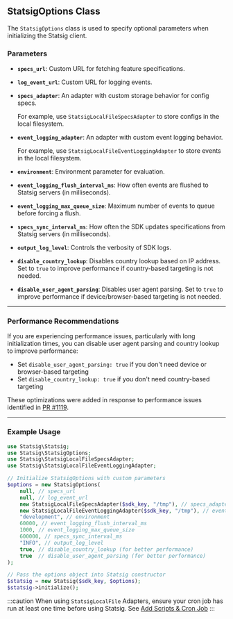 ## StatsigOptions Class

The `StatsigOptions` class is used to specify optional parameters when initializing the Statsig client.

### Parameters

- **`specs_url`**: 
  Custom URL for fetching feature specifications.

- **`log_event_url`**:
  Custom URL for logging events.

- **`specs_adapter`**: 
  An adapter with custom storage behavior for config specs. 
  
  For example, use `StatsigLocalFileSpecsAdapter` to store configs in the local filesystem.

- **`event_logging_adapter`**:
  An adapter with custom event logging behavior.
  
  For example, use `StatsigLocalFileEventLoggingAdapter` to store events in the local filesystem.

- **`environment`**: 
  Environment parameter for evaluation.

- **`event_logging_flush_interval_ms`**: 
  How often events are flushed to Statsig servers (in milliseconds).

- **`event_logging_max_queue_size`**:
  Maximum number of events to queue before forcing a flush.

- **`specs_sync_interval_ms`**:
  How often the SDK updates specifications from Statsig servers (in milliseconds).

- **`output_log_level`**: 
  Controls the verbosity of SDK logs.

- **`disable_country_lookup`**: 
  Disables country lookup based on IP address. Set to `true` to improve performance if country-based targeting is not needed.

- **`disable_user_agent_parsing`**: 
  Disables user agent parsing. Set to `true` to improve performance if device/browser-based targeting is not needed.

---

### Performance Recommendations

If you are experiencing performance issues, particularly with long initialization times, you can disable user agent parsing and country lookup to improve performance:

- Set `disable_user_agent_parsing: true` if you don't need device or browser-based targeting
- Set `disable_country_lookup: true` if you don't need country-based targeting

These optimizations were added in response to performance issues identified in [PR #1119](https://github.com/statsig-io/private-statsig-server-core/pull/1119).

---

### Example Usage

```php
use Statsig\Statsig;
use Statsig\StatsigOptions;
use Statsig\StatsigLocalFileSpecsAdapter;
use Statsig\StatsigLocalFileEventLoggingAdapter;

// Initialize StatsigOptions with custom parameters
$options = new StatsigOptions(
    null, // specs_url
    null, // log_event_url
    new StatsigLocalFileSpecsAdapter($sdk_key, "/tmp"), // specs_adapter
    new StatsigLocalFileEventLoggingAdapter($sdk_key, "/tmp"), // event_logging_adapter
    "development", // environment
    60000, // event_logging_flush_interval_ms
    1000, // event_logging_max_queue_size
    600000, // specs_sync_interval_ms
    "INFO", // output_log_level
    true, // disable_country_lookup (for better performance)
    true  // disable_user_agent_parsing (for better performance)
);

// Pass the options object into Statsig constructor
$statsig = new Statsig($sdk_key, $options);
$statsig->initialize();
```

:::caution
When using `StatsigLocalFile` Adapters, ensure your cron job has run at least one time before using Statsig.
See [Add Scripts & Cron Job](#2-add-scripts--cron-job)
:::
